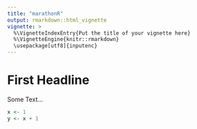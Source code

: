 ```yaml
---
title: "marathonR"
output: rmarkdown::html_vignette
vignette: >
  %\VignetteIndexEntry{Put the title of your vignette here}
  %\VignetteEngine{knitr::rmarkdown}
  \usepackage[utf8]{inputenc}
---
```

# First Headline
Some Text...

```r
x <- 1
y <- x + 1
```